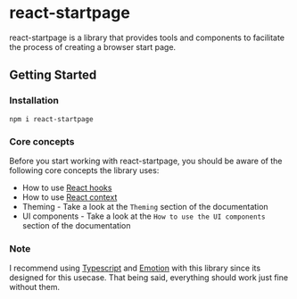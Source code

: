 # react-startpage

react-startpage is a library that provides tools and components to facilitate the process of creating a browser start page.

## Getting Started

### Installation

```
npm i react-startpage
```

### Core concepts

Before you start working with react-startpage, you should be aware of the following core concepts the library uses:

- How to use [React hooks](https://reactjs.org/docs/hooks-intro.html)
- How to use [React context](https://reactjs.org/docs/context.html)
- Theming - Take a look at the `Theming` section of the documentation
- UI components - Take a look at the `How to use the UI components` section of the documentation

### Note

I recommend using [Typescript](https://www.typescriptlang.org/) and [Emotion](https://emotion.sh/docs/introduction) with this library since its designed for this usecase. That being said, everything should work just fine without them.
